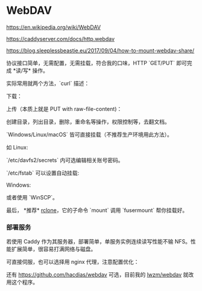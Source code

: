 = WebDAV =

https://en.wikipedia.org/wiki/WebDAV

https://caddyserver.com/docs/http.webdav

https://blog.sleeplessbeastie.eu/2017/09/04/how-to-mount-webdav-share/

协议接口简单，无需配置，无需挂载，符合我的口味，HTTP `GET/PUT` 即可完成 *读/写* 操作。

实际常用就两个方法，`curl` 描述：

下载：

{{{sh
curl http://webdav.server/YOUR/FILE/NAME
}}}

上传（本质上就是 PUT with raw-file-content)：

{{{sh
curl -T YOUR-LOCAL-FILE http://webdav.server/YOUR/FILE/NAME
# or
curl -X PUT --data-binary @YOUR-LOCAL-FILE http://webdav.server/YOUR/FILE/NAME
}}}

创建目录，列出目录，删除，重命名等操作，权限控制等，去翻文档。

`Windows/Linux/macOS` 皆可直接挂载（不推荐生产环境用此方法）。

如 Linux:

{{{sh
yum install davfs2
mount -t davfs http://webdav.foo.bar/ /mnt/dav
}}}

`/etc/davfs2/secrets` 内可选编辑相关账号密码。

`/etc/fstab` 可以设置自动挂载:
{{{conf
https://webdav.tyio.net/ /mnt/dav davfs noauto,user,uid=q 0 0
}}}

Windows:

{{{cmd
net use * http://webdav.foo.bar/
}}}

或者使用 `WinSCP`。

最后， *推荐* [[https://github.com/rclone/rclone|rclone]]，它的子命令 `mount` 调用 `fusermount` 帮你挂载好。

=== 部署服务 ===

若使用 Caddy 作为其服务器，部署简单，单服务实例连续读写性能不输 NFS。性能扩展简单，很容易打满网络与磁盘。

{{{caddy
http:// {
    webdav {
        scope /data
    }
    gzip
    log / stderr "{when_iso}	{remote}	{method}	{uri}	{proto}	{status}	{size}	{latency}	{>Content-Length}	{>User-Agent}"
}
}}}

可直接伺服，也可以选择用 nginx 代理，注意配置优化：

{{{conf
proxy_buffering off;
proxy_request_buffering off;
}}}

还有 https://github.com/hacdias/webdav 可选，目前我的 [[https://hub.docker.com/repository/docker/lwzm/webdav|lwzm/webdav]] 就改用这个程序。
